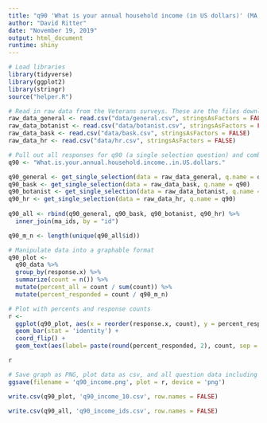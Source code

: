 ```yaml
---
title: "q90 'What is your annual household income (in US dollars)' (MA Veterans)"
author: "David Ritter"
date: "November 19, 2019"
output: html_document
runtime: shiny
---
```


```r
# Load libraries
library(tidyverse)
library(ggplot2)
library(stringr)
source("helper.R")
```

```r
# Read in raw data from the Veterans surveys. These are the files downloaded from survey monkey saved as a .csv
raw_data_general <- read.csv("data/general.csv", stringsAsFactors = FALSE)
raw_data_botanist <- read.csv("data/botanist.csv", stringsAsFactors = FALSE)
raw_data_bask <- read.csv("data/bask.csv", stringsAsFactors = FALSE)
raw_data_hr <- read.csv("data/hr.csv", stringsAsFactors = FALSE)
```

```r
# Pull out all responses for q90 (a single selection question) and combine
q90 <- "What.is.your.annual.household.income..in.US.dollars."

q90_general <- get_single_selection(data = raw_data_general, q.name = q90)
q90_bask <- get_single_selection(data = raw_data_bask, q.name = q90)
q90_botanist <- get_single_selection(data = raw_data_botanist, q.name = q90)
q90_hr <- get_single_selection(data = raw_data_hr, q.name = q90)
  
q90_all <- rbind(q90_general, q90_bask, q90_botanist, q90_hr) %>%
  inner_join(ma_ids, by = "id")

q90_m_n <- length(unique(q90_all$id))
```


```r
# Manipulate data into a graphable format
q90_plot <- 
  q90_data %>%
  group_by(response.x) %>%
  summarize(count = n()) %>%
  mutate(percent_all = count / sum(count)) %>%
  mutate(percent_responded = count / q90_m_n)
```

```r
# Plot with percents and response counts
r <- 
  ggplot(q90_plot, aes(x = reorder(response.x, count), y = percent_responded)) +
  geom_bar(stat = 'identity') +
  coord_flip() +
  geom_text(aes(label= paste(round(percent_responded, 2), count, sep = "***")))

r
```

```r
# Save graph as PNG, plot data as csv, and all question data including response IDs as csv (save question n and N at end of plot file as "_x.x")
ggsave(filename = 'q90_income.png', plot = r, device = 'png')

write.csv(q90_plot, 'q90_income_10.csv', row.names = FALSE)

write.csv(q90_all, 'q90_income_ids.csv', row.names = FALSE)
```
